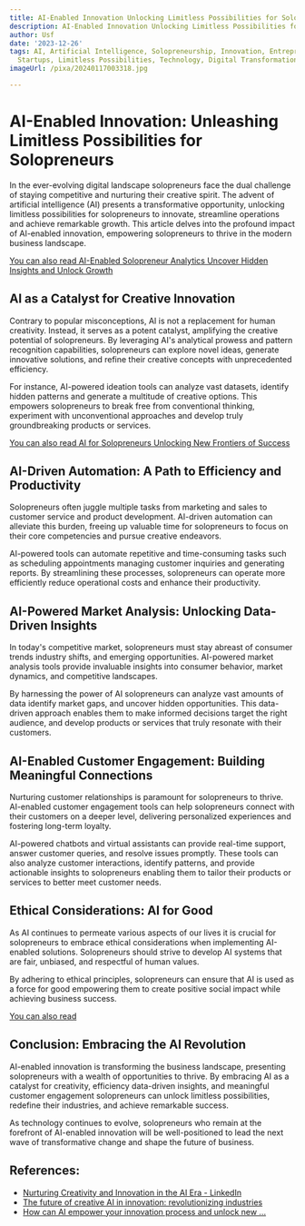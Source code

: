 ```yaml
---
title: AI-Enabled Innovation Unlocking Limitless Possibilities for Solopreneurs
description: AI-Enabled Innovation Unlocking Limitless Possibilities for Solopreneurs
author: Usf
date: '2023-12-26'
tags: AI, Artificial Intelligence, Solopreneurship, Innovation, Entrepreneurship,
  Startups, Limitless Possibilities, Technology, Digital Transformation
imageUrl: /pixa/20240117003318.jpg

---
```

# AI-Enabled  Innovation: Unleashing Limitless Possibilities for Solopreneurs

In the ever-evolving digital landscape solopreneurs  face the dual challenge of staying competitive  and nurturing their creative spirit. The advent of artificial intelligence (AI) presents a transformative opportunity,  unlocking limitless possibilities for solopreneurs to innovate, streamline operations and achieve  remarkable growth. This article delves into the  profound impact of AI-enabled innovation, empowering solopreneurs to thrive in the modern business landscape.

[You can also read AI-Enabled Solopreneur Analytics Uncover Hidden Insights and  Unlock Growth](AI-Enabled%20Solopreneur%20Analytics%20Uncover%20Hidden%20Insights%20and%20Unlock%20Growth)


##  AI as a Catalyst for Creative Innovation

Contrary to  popular misconceptions, AI is not a replacement for  human creativity. Instead, it serves  as a  potent catalyst, amplifying the  creative potential of solopreneurs. By leveraging AI's analytical prowess and pattern recognition capabilities, solopreneurs can explore novel ideas, generate innovative solutions, and refine their creative concepts with unprecedented efficiency.

For instance, AI-powered ideation tools can analyze  vast datasets, identify hidden patterns and generate a multitude of creative options. This empowers solopreneurs to  break free from conventional thinking, experiment with unconventional approaches and develop truly groundbreaking products or services.

[You  can also read AI for Solopreneurs Unlocking New Frontiers of Success](AI%20for%20Solopreneurs%20Unlocking%20New%20Frontiers%20of%20Success)


## AI-Driven Automation: A Path to Efficiency and Productivity

Solopreneurs often juggle multiple tasks from marketing and sales to customer service and  product development.  AI-driven automation can alleviate this burden, freeing up valuable time for solopreneurs to focus on their core  competencies and pursue creative endeavors.

AI-powered tools can automate repetitive and time-consuming  tasks such  as  scheduling  appointments managing customer inquiries and generating reports. By streamlining these processes, solopreneurs can operate more  efficiently reduce  operational costs  and enhance their productivity.

## AI-Powered Market Analysis: Unlocking Data-Driven Insights

In today's competitive market, solopreneurs must stay abreast of consumer trends industry shifts, and emerging opportunities. AI-powered market analysis tools provide invaluable insights into consumer behavior, market dynamics, and competitive landscapes.

By harnessing  the power of AI solopreneurs  can analyze vast amounts of data identify market gaps, and  uncover  hidden opportunities. This data-driven approach enables them to make  informed decisions target the right audience, and develop products or services that truly  resonate with their customers.

## AI-Enabled Customer Engagement: Building Meaningful Connections

Nurturing customer relationships is paramount  for solopreneurs to thrive. AI-enabled customer engagement tools  can help solopreneurs connect with their customers on a deeper level, delivering personalized experiences and fostering  long-term loyalty.

AI-powered chatbots and  virtual assistants can provide  real-time  support, answer customer queries, and resolve issues promptly. These tools can also analyze customer interactions, identify patterns, and provide actionable insights to  solopreneurs enabling them to tailor their products or services  to  better  meet customer needs.

## Ethical  Considerations: AI for Good

As AI continues to permeate various aspects of our lives it is crucial for solopreneurs  to embrace ethical considerations  when implementing AI-enabled solutions. Solopreneurs should strive to develop AI systems  that are fair, unbiased, and respectful of human values.

By adhering to ethical principles, solopreneurs  can ensure that AI is used as a force for  good empowering them to create positive social impact while achieving business success.

[You can also  read ]()


## Conclusion: Embracing the AI Revolution

AI-enabled innovation is  transforming the business landscape, presenting solopreneurs with a wealth of opportunities  to thrive. By embracing AI  as a catalyst for creativity, efficiency data-driven insights, and meaningful customer  engagement solopreneurs  can unlock limitless possibilities, redefine their industries, and achieve remarkable success.

As technology continues to evolve, solopreneurs  who  remain at the forefront of AI-enabled innovation will be well-positioned to lead the next wave of transformative change and shape the future of business.

## References:
- [Nurturing Creativity and Innovation in the AI Era - LinkedIn](https://www.linkedin.com/pulse/nurturing-creativity-innovation-ai-era-dr-soha-emam)
- [The future of creative AI in innovation: revolutionizing industries](https://www.boardofinnovation.com/blog/the-future-of-creative-ai-in-innovation-revolutionizing-industries/)
- [How can AI empower your innovation process and unlock new ...](https://www.kantar.com/inspiration/brands/how-can-ai-empower-your-innovation-process)
